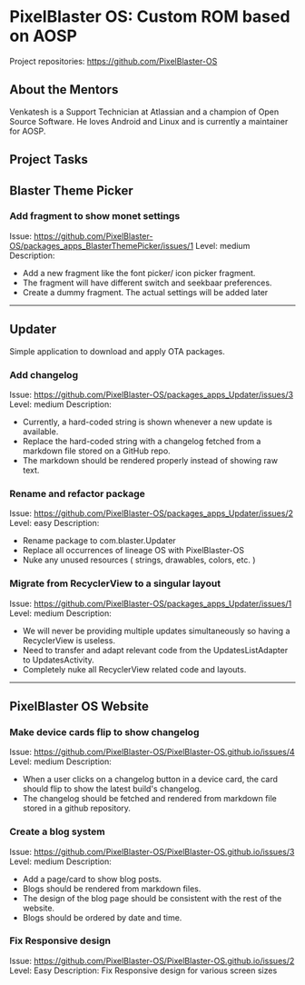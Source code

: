# **PixelBlaster OS: Custom ROM based on AOSP**

Project repositories: https://github.com/PixelBlaster-OS

## About the Mentors

Venkatesh is a Support Technician at Atlassian and a champion of Open Source Software. He loves Android and Linux and is currently a maintainer for AOSP.

## Project Tasks

## **Blaster Theme Picker**

### Add fragment to show monet settings

Issue: https://github.com/PixelBlaster-OS/packages_apps_BlasterThemePicker/issues/1
Level: medium
Description:

- Add a new fragment like the font picker/ icon picker fragment.
- The fragment will have different switch and seekbaar preferences.
- Create a dummy fragment. The actual settings will be added later

---

## **Updater**

Simple application to download and apply OTA packages.

### Add changelog

Issue: https://github.com/PixelBlaster-OS/packages_apps_Updater/issues/3
Level: medium
Description:

- Currently, a hard-coded string is shown whenever a new update is available.
- Replace the hard-coded string with a changelog fetched from a markdown file stored on a GitHub repo.
- The markdown should be rendered properly instead of showing raw text.

### Rename and refactor package

Issue: https://github.com/PixelBlaster-OS/packages_apps_Updater/issues/2
Level: easy
Description:

- Rename package to com.blaster.Updater
- Replace all occurrences of lineage OS with PixelBlaster-OS
- Nuke any unused resources ( strings, drawables, colors, etc. )

### Migrate from RecyclerView to a singular layout

Issue: https://github.com/PixelBlaster-OS/packages_apps_Updater/issues/1
Level: medium
Description:

- We will never be providing multiple updates simultaneously so having a RecyclerView is useless.
- Need to transfer and adapt relevant code from the UpdatesListAdapter to UpdatesActivity.
- Completely nuke all RecyclerView related code and layouts.

---

## **PixelBlaster OS Website**

### Make device cards flip to show changelog

Issue: https://github.com/PixelBlaster-OS/PixelBlaster-OS.github.io/issues/4
Level: medium
Description:

- When a user clicks on a changelog button in a device card, the card should flip to show the latest build's changelog.
- The changelog should be fetched and rendered from markdown file stored in a github repository.

### Create a blog system

Issue: https://github.com/PixelBlaster-OS/PixelBlaster-OS.github.io/issues/3
Level: medium
Description:

- Add a page/card to show blog posts.
- Blogs should be rendered from markdown files.
- The design of the blog page should be consistent with the rest of the website.
- Blogs should be ordered by date and time.

### Fix Responsive design

Issue: https://github.com/PixelBlaster-OS/PixelBlaster-OS.github.io/issues/2
Level: Easy
Description: Fix Responsive design for various screen sizes
